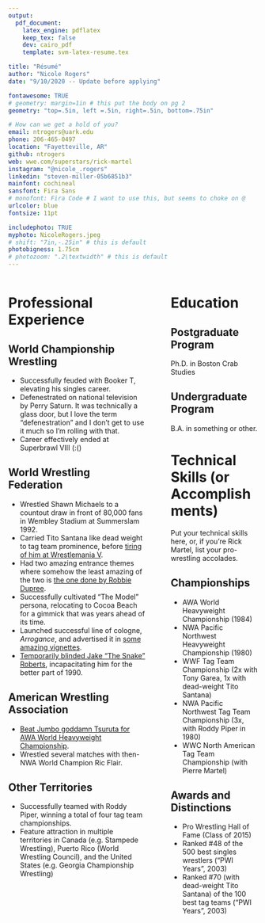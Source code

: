 ```yaml
---
output: 
  pdf_document:
    latex_engine: pdflatex
    keep_tex: false
    dev: cairo_pdf
    template: svm-latex-resume.tex

title: "Résumé"
author: "Nicole Rogers"
date: "9/10/2020 -- Update before applying"

fontawesome: TRUE
# geometry: margin=1in # this put the body on pg 2
geometry: "top=.5in, left =.5in, right=.5in, bottom=.75in"

# How can we get a hold of you?
email: ntrogers@uark.edu
phone: 206-465-0497
location: "Fayetteville, AR"
github: ntrogers
web: wwe.com/superstars/rick-martel
instagram: "@nicole_.rogers"
linkedin: "steven-miller-05b6851b3"
mainfont: cochineal
sansfont: Fira Sans
# monofont: Fira Code # I want to use this, but seems to choke on @
urlcolor: blue
fontsize: 11pt

includephoto: TRUE
myphoto: NicoleRogers.jpeg
# shift: "7in,-.25in" # this is default
photobigness: 1.75cm
# photozoom: ".2\textwidth" # this is default
---
```



<!-- Read more about Pandoc's [fenced_divs](https://pandoc.org/MANUAL.html#extension-fenced_divs) syntax -->

:::::: {.columns}
::: {.column width="60%" data-latex="{0.60\textwidth}"}

# Professional Experience

## World Championship Wrestling

- Successfully feuded with Booker T, elevating his singles career.
- Defenestrated on national television by Perry Saturn. It was technically a glass door, but I love the term "defenestration" and I don't get to use it much so I'm rolling with that.
- Career effectively ended at Superbrawl VIII (:()

## World Wrestling Federation

- Wrestled Shawn Michaels to a countout draw in front of 80,000 fans in Wembley Stadium at Summerslam 1992.
- Carried Tito Santana like dead weight to tag team prominence, before [tiring of him at Wrestlemania V](https://www.youtube.com/watch?v=VKnWAxg4R68).
- Had two amazing entrance themes where somehow the least amazing of the two is [the one done by Robbie Dupree](https://www.youtube.com/watch?v=1bNr3144GDI).
- Successfully cultivated "The Model" persona, relocating to Cocoa Beach for a gimmick that was years ahead of its time.
- Launched successful line of cologne, *Arrogance*, and advertised it in [some amazing vignettes](https://www.youtube.com/watch?v=zm9AbH7CnBc).
- [Temporarily blinded Jake "The Snake" Roberts](https://www.youtube.com/watch?v=cs7sxJboGWA), incapacitating him for the better part of 1990.

## American Wrestling Association

- [Beat Jumbo goddamn Tsuruta for AWA World Heavyweight Championship](https://www.youtube.com/watch?v=c3O_jGZd6EI). 
- Wrestled several matches with then-NWA World Champion Ric Flair.

## Other Territories

- Successfully teamed with Roddy Piper, winning a total of four tag team championships.
- Feature attraction in multiple territories in Canada (e.g. Stampede Wrestling), Puerto Rico (World Wrestling Council), and the United States (e.g. Georgia Championship Wrestling)



:::
::: {.column width="2%" data-latex="{0.02\textwidth}"}
\ 
<!-- an empty div with an empty character to serve as a column sep -->
:::
:::::: {.column width="38%" data-latex="{0.38\textwidth}"}

# Education

## Postgraduate Program

Ph.D. in Boston Crab Studies
 
## Undergraduate Program

B.A. in something or other.

# Technical Skills (or Accomplishments)

Put your technical skills here, or, if you're Rick Martel, list your pro-wrestling accolades.

## Championships

- AWA World Heavyweight Championship (1984)
- NWA Pacific Northwest Heavyweight Championship (1980)
- WWF Tag Team Championship (2x with Tony Garea, 1x with dead-weight Tito Santana)
- NWA Pacific Northwest Tag Team Championship (3x, with Roddy Piper in 1980)
- WWC North American Tag Team Championship (with Pierre Martel)

## Awards and Distinctions

- Pro Wrestling Hall of Fame (Class of 2015)
- Ranked #48 of the 500 best singles wrestlers ("PWI Years", 2003)
- Ranked #70 (with dead-weight Tito Santana) of the 100 best tag teams ("PWI Years", 2003)

:::
::::::

<!-- If you want another page, this is how you can do it... -->

<!-- \newpage

:::::: {.columns}
::: {.column width="60%" data-latex="{0.60\textwidth}"}




:::
::: {.column width="2%" data-latex="{0.02\textwidth}"}
\


:::
:::::: {.column width="38%" data-latex="{0.38\textwidth}"}


:::
::::::

-->